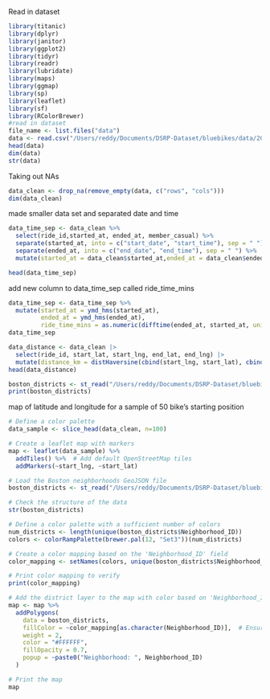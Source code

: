 Read in dataset

```r
library(titanic)
library(dplyr)
library(janitor)
library(ggplot2)
library(tidyr)
library(readr)
library(lubridate)
library(maps)
library(ggmap)
library(sp)
library(leaflet)
library(sf)
library(RColorBrewer)
#read in dataset
file_name <- list.files("data")
data <- read.csv("/Users/reddy/Documents/DSRP-Dataset/bluebikes/data/202406-bluebikes-tripdata.csv")
head(data)
dim(data)
str(data)
```

Taking out NAs

```r
data_clean <- drop_na(remove_empty(data, c("rows", "cols")))
dim(data_clean)
```

made smaller data set and separated date and time

```r
data_time_sep <- data_clean %>%
  select(ride_id,started_at, ended_at, member_casual) %>%
  separate(started_at, into = c("start_date", "start_time"), sep = " ") %>%
  separate(ended_at, into = c("end_date", "end_time"), sep = " ") %>%
  mutate(started_at = data_clean$started_at,ended_at = data_clean$ended_at) 

head(data_time_sep)
```

add new column to data_time_sep called ride_time_mins

```r

data_time_sep <- data_time_sep %>%
  mutate(started_at = ymd_hms(started_at),
         ended_at = ymd_hms(ended_at),
         ride_time_mins = as.numeric(difftime(ended_at, started_at, units = "mins")))
data_time_sep
```

```r
data_distance <- data_clean |>
  select(ride_id, start_lat, start_lng, end_lat, end_lng) |>
  mutate(distance_km = distHaversine(cbind(start_lng, start_lat), cbind(end_lng, end_lat)) / 1000)
head(data_distance)
```

```r
boston_districts <- st_read("/Users/reddy/Documents/DSRP-Dataset/bluebikes/data/Boston_Neighborhoods.geojson")
print(boston_districts)
```

map of latitude and longitude for a sample of 50 bike's starting position

```r
# Define a color palette
data_sample <- slice_head(data_clean, n=100)

# Create a leaflet map with markers
map <- leaflet(data_sample) %>%
  addTiles() %>%  # Add default OpenStreetMap tiles
  addMarkers(~start_lng, ~start_lat)

# Load the Boston neighborhoods GeoJSON file
boston_districts <- st_read("/Users/reddy/Documents/DSRP-Dataset/bluebikes/data/Boston_Neighborhoods.geojson")

# Check the structure of the data
str(boston_districts)

# Define a color palette with a sufficient number of colors
num_districts <- length(unique(boston_districts$Neighborhood_ID))
colors <- colorRampPalette(brewer.pal(12, "Set3"))(num_districts)

# Create a color mapping based on the 'Neighborhood_ID' field
color_mapping <- setNames(colors, unique(boston_districts$Neighborhood_ID))

# Print color mapping to verify
print(color_mapping)

# Add the district layer to the map with color based on 'Neighborhood_ID'
map <- map %>%
  addPolygons(
    data = boston_districts,
    fillColor = ~color_mapping[as.character(Neighborhood_ID)],  # Ensure proper mapping
    weight = 2,
    color = "#FFFFFF",
    fillOpacity = 0.7,
    popup = ~paste0("Neighborhood: ", Neighborhood_ID)
  )

# Print the map
map
```
